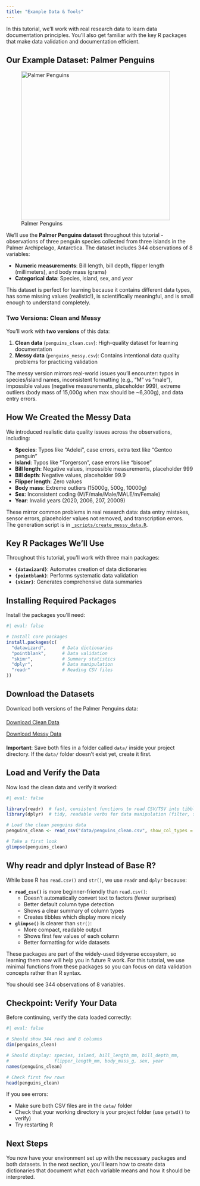 ```yaml
---
title: "Example Data & Tools"
---
```


In this tutorial, we'll work with real research data to learn data documentation principles. You'll also get familiar with the key R packages that make data validation and documentation efficient.

## Our Example Dataset: Palmer Penguins

::: {.column-margin}
![Palmer Penguins](images/palmerpenguins.png){fig-align="center" width="400"}
:::

We'll use the **Palmer Penguins dataset** throughout this tutorial - observations of three penguin species collected from three islands in the Palmer Archipelago, Antarctica. The dataset includes 344 observations of 8 variables:

- **Numeric measurements**: Bill length, bill depth, flipper length (millimeters), and body mass (grams)
- **Categorical data**: Species, island, sex, and year

This dataset is perfect for learning because it contains different data types, has some missing values (realistic!), is scientifically meaningful, and is small enough to understand completely.

### Two Versions: Clean and Messy

You'll work with **two versions** of this data:

1. **Clean data** (`penguins_clean.csv`): High-quality dataset for learning documentation
2. **Messy data** (`penguins_messy.csv`): Contains intentional data quality problems for practicing validation

The messy version mirrors real-world issues you'll encounter: typos in species/island names, inconsistent formatting (e.g., "M" vs "male"), impossible values (negative measurements, placeholder 999), extreme outliers (body mass of 15,000g when max should be ~6,300g), and data entry errors.

::: {.callout-note collapse="true"}
## How We Created the Messy Data

We introduced realistic data quality issues across the observations, including:

- **Species**: Typos like "Adelei", case errors, extra text like "Gentoo penguin"
- **Island**: Typos like "Torgerson", case errors like "biscoe"
- **Bill length**: Negative values, impossible measurements, placeholder 999
- **Bill depth**: Negative values, placeholder 99.9
- **Flipper length**: Zero values
- **Body mass**: Extreme outliers (15000g, 500g, 10000g)
- **Sex**: Inconsistent coding (M/F/male/Male/MALE/m/Female)
- **Year**: Invalid years (2020, 2006, 207, 20009)

These mirror common problems in real research data: data entry mistakes, sensor errors, placeholder values not removed, and transcription errors. The generation script is in [`_scripts/create_messy_data.R`](../_scripts/create_messy_data.R).
:::

## Key R Packages We'll Use

Throughout this tutorial, you'll work with three main packages:

- **`{datawizard}`**: Automates creation of data dictionaries
- **`{pointblank}`**: Performs systematic data validation
- **`{skimr}`**: Generates comprehensive data summaries

## Installing Required Packages

Install the packages you'll need:

```r
#| eval: false

# Install core packages
install.packages(c(
  "datawizard",      # Data dictionaries
  "pointblank",      # Data validation
  "skimr",           # Summary statistics
  "dplyr",           # Data manipulation
  "readr"            # Reading CSV files
))
```

## Download the Datasets

Download both versions of the Palmer Penguins data:

<div style="margin: 20px 0;">
<a href="../data/penguins_clean.csv" download="penguins_clean.csv" class="btn btn-primary" style="margin-right: 10px;">
Download Clean Data
</a>

<a href="../data/penguins_messy.csv" download="penguins_messy.csv" class="btn btn-warning">
Download Messy Data
</a>
</div>

**Important**: Save both files in a folder called `data/` inside your project directory. If the `data/` folder doesn't exist yet, create it first.

## Load and Verify the Data

Now load the clean data and verify it worked:

```r
#| eval: false

library(readr)  # fast, consistent functions to read CSV/TSV into tibbles
library(dplyr)  # tidy, readable verbs for data manipulation (filter, select, mutate, summarize) that we'll use later

# Load the clean penguins data
penguins_clean <- read_csv("data/penguins_clean.csv", show_col_types = FALSE)

# Take a first look
glimpse(penguins_clean)
```

::: {.callout-note collapse="true"}
## Why readr and dplyr Instead of Base R?

While base R has `read.csv()` and `str()`, we use `readr` and `dplyr` because:

- **`read_csv()`** is more beginner-friendly than `read.csv()`:
  - Doesn't automatically convert text to factors (fewer surprises)
  - Better default column type detection
  - Shows a clear summary of column types
  - Creates tibbles which display more nicely

- **`glimpse()`** is clearer than `str()`:
  - More compact, readable output
  - Shows first few values of each column
  - Better formatting for wide datasets

These packages are part of the widely-used tidyverse ecosystem, so learning them now will help you in future R work. For this tutorial, we use minimal functions from these packages so you can focus on data validation concepts rather than R syntax.
:::

You should see 344 observations of 8 variables.

::: {.callout-tip icon="false"}
## Checkpoint: Verify Your Data

Before continuing, verify the data loaded correctly:

```r
#| eval: false

# Should show 344 rows and 8 columns
dim(penguins_clean)

# Should display: species, island, bill_length_mm, bill_depth_mm,
#                 flipper_length_mm, body_mass_g, sex, year
names(penguins_clean)

# Check first few rows
head(penguins_clean)
```

If you see errors:

- Make sure both CSV files are in the `data/` folder
- Check that your working directory is your project folder (use `getwd()` to verify)
- Try restarting R
:::



## Next Steps

You now have your environment set up with the necessary packages and both datasets. In the next section, you'll learn how to create data dictionaries that document what each variable means and how it should be interpreted.